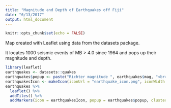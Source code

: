 ```yaml
---
title: "Magnitude and Depth of Earthquakes off Fiji"
date: "6/13/2017"
output: html_document
---
```


```r
knitr::opts_chunk$set(echo = FALSE)
```

Map created with Leaflet using data from the datasets package.

It locates 1000 seismic events of MB > 4.0 since 1964 and pops up their magnitude and depth. 

```r
library(leaflet)
earthquakes <- datasets::quakes
earthquakes$popup <- paste("Richter magnitude ", earthquakes$mag, "<br>", "Depth", earthquakes$depth, " km")
earthquakesIcon <- makeIcon(iconUrl = "earthquake_icon.png", iconWidth = 20, iconHeight = 20, iconAnchorX = 10, iconAnchorY = 10)
earthquakes %>%
  leaflet() %>%
  addTiles() %>%
  addMarkers(icon = earthquakesIcon, popup = earthquakes$popup, clusterOptions = markerClusterOptions())
```


